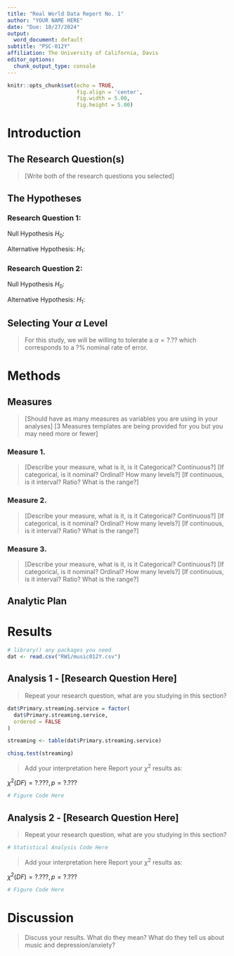 ```yaml
---
title: "Real World Data Report No. 1"
author: "YOUR NAME HERE"
date: "Due: 10/27/2024"
output:
  word_document: default
subtitle: "PSC-012Y"
affiliation: The University of California, Davis
editor_options:
  chunk_output_type: console
---
```


```r
knitr::opts_chunk$set(echo = TRUE,
                      fig.align = 'center', 
                      fig.width = 5.00, 
                      fig.height = 5.00)
```

# Introduction


## The Research Question(s)

> [Write both of the research questions you selected]

## The Hypotheses

### Research Question 1:

Null Hypothesis
$H_{0}$:

Alternative Hypothesis:
$H_{1}$: 

### Research Question 2:

Null Hypothesis
$H_{0}$:

Alternative Hypothesis:
$H_{1}$: 

## Selecting Your $\alpha$ Level

> For this study, we will be willing to tolerate a $\alpha = ?.??$ which corresponds to a $?\%$ nominal rate of error.

# Methods

## Measures 

> [Should have as many measures as variables you are using in your analyses]
> [3 Measures templates are being provided for you but you may need more or fewer]

### Measure 1.

> [Describe your measure, what is it, is it Categorical? Continuous?]
> [If categorical, is it nominal? Ordinal? How many levels?]
> [If continuous, is it interval? Ratio? What is the range?]

### Measure 2.

> [Describe your measure, what is it, is it Categorical? Continuous?]
> [If categorical, is it nominal? Ordinal? How many levels?]
> [If continuous, is it interval? Ratio? What is the range?]

### Measure 3.

> [Describe your measure, what is it, is it Categorical? Continuous?]
> [If categorical, is it nominal? Ordinal? How many levels?]
> [If continuous, is it interval? Ratio? What is the range?]

## Analytic Plan

# Results

```r
# library() any packages you need
dat <- read.csv("RW1/music012Y.csv")
```

## Analysis 1 - [Research Question Here]

> Repeat your research question, what are you studying in this section?

```r
dat$Primary.streaming.service = factor(
  dat$Primary.streaming.service,
  ordered = FALSE
)

streaming <- table(dat$Primary.streaming.service)

chisq.test(streaming)
```

> Add your interpretation here
> Report your $\chi^{2}$ results as:

$\chi^{2}(DF) = ?.???, p = ?.???$

```r
# Figure Code Here
```

## Analysis 2 - [Research Question Here]

> Repeat your research question, what are you studying in this section?


```r
# Statistical Analysis Code Here
```

> Add your interpretation here
> Report your $\chi^{2}$ results as:

$\chi^{2}(DF) = ?.???, p = ?.???$

```r
# Figure Code Here
```

# Discussion

> Discuss your results. What do they mean? What do they tell us about music and depression/anxiety?